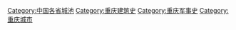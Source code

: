 [[Category:中国各省城池|Category:中国各省城池]]
[[Category:重庆建筑史|Category:重庆建筑史]]
[[Category:重庆军事史|Category:重庆军事史]]
[[Category:重庆城市|Category:重庆城市]]